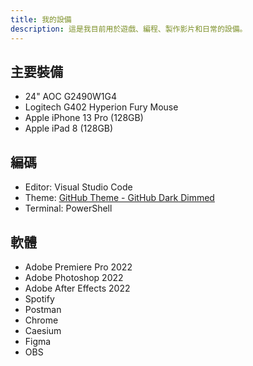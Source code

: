 ```yaml
---
title: 我的設備
description: 這是我目前用於遊戲、編程、製作影片和日常的設備。
---
```


## 主要裝備

- 24" AOC G2490W1G4
- Logitech G402 Hyperion Fury Mouse
- Apple iPhone 13 Pro (128GB)
- Apple iPad 8 (128GB)

## 編碼

- Editor: Visual Studio Code
- Theme: [GitHub Theme - GitHub Dark Dimmed](https://marketplace.visualstudio.com/items?itemName=GitHub.github-vscode-theme)
- Terminal: PowerShell

## 軟體

- Adobe Premiere Pro 2022
- Adobe Photoshop 2022
- Adobe After Effects 2022
- Spotify
- Postman
- Chrome
- Caesium
- Figma
- OBS

